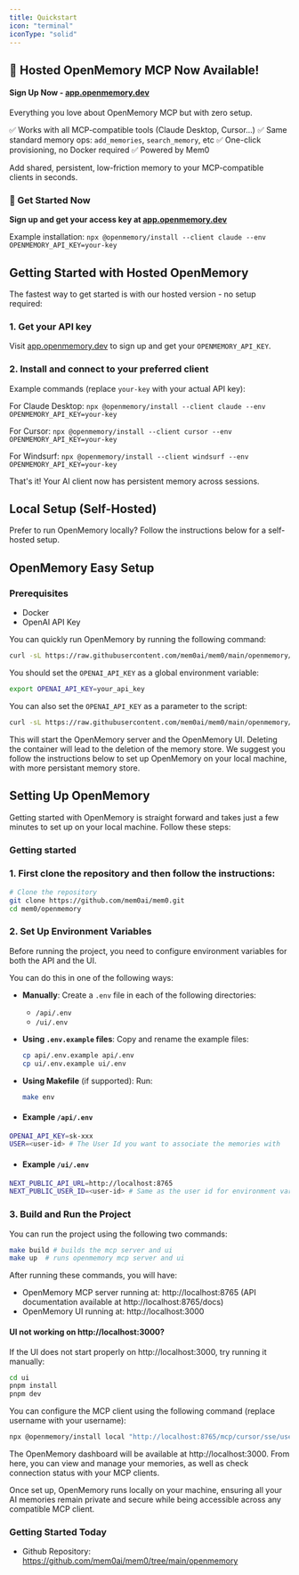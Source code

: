 ```yaml
---
title: Quickstart
icon: "terminal"
iconType: "solid"
---
```


<Snippet file="security-compliance.mdx" />

## 🚀 Hosted OpenMemory MCP Now Available!

#### Sign Up Now - [app.openmemory.dev](https://app.openmemory.dev)

Everything you love about OpenMemory MCP but with zero setup.

✅ Works with all MCP-compatible tools (Claude Desktop, Cursor...)
✅ Same standard memory ops: `add_memories`, `search_memory`, etc
✅ One-click provisioning, no Docker required
✅ Powered by Mem0

Add shared, persistent, low-friction memory to your MCP-compatible clients in seconds.

### 🌟 Get Started Now
**Sign up and get your access key at [app.openmemory.dev](https://app.openmemory.dev)**

Example installation: `npx @openmemory/install --client claude --env OPENMEMORY_API_KEY=your-key`

## Getting Started with Hosted OpenMemory

The fastest way to get started is with our hosted version - no setup required:

### 1. Get your API key
Visit [app.openmemory.dev](https://app.openmemory.dev) to sign up and get your `OPENMEMORY_API_KEY`.

### 2. Install and connect to your preferred client
Example commands (replace `your-key` with your actual API key):

For Claude Desktop: `npx @openmemory/install --client claude --env OPENMEMORY_API_KEY=your-key`

For Cursor: `npx @openmemory/install --client cursor --env OPENMEMORY_API_KEY=your-key`

For Windsurf: `npx @openmemory/install --client windsurf --env OPENMEMORY_API_KEY=your-key`

That's it! Your AI client now has persistent memory across sessions.

## Local Setup (Self-Hosted)

Prefer to run OpenMemory locally? Follow the instructions below for a self-hosted setup.

## OpenMemory Easy Setup

### Prerequisites
- Docker
- OpenAI API Key

You can quickly run OpenMemory by running the following command:

```bash
curl -sL https://raw.githubusercontent.com/mem0ai/mem0/main/openmemory/run.sh | bash
```

You should set the `OPENAI_API_KEY` as a global environment variable:

```bash
export OPENAI_API_KEY=your_api_key
```

You can also set the `OPENAI_API_KEY` as a parameter to the script:

```bash
curl -sL https://raw.githubusercontent.com/mem0ai/mem0/main/openmemory/run.sh | OPENAI_API_KEY=your_api_key bash
```

This will start the OpenMemory server and the OpenMemory UI. Deleting the container will lead to the deletion of the memory store.
We suggest you follow the instructions below to set up OpenMemory on your local machine, with more persistant memory store.

## Setting Up OpenMemory

Getting started with OpenMemory is straight forward and takes just a few minutes to set up on your local machine. Follow these steps:

### Getting started


### 1. First clone the repository and then follow the instructions:
```bash
# Clone the repository
git clone https://github.com/mem0ai/mem0.git
cd mem0/openmemory
```

### 2. Set Up Environment Variables

Before running the project, you need to configure environment variables for both the API and the UI.

You can do this in one of the following ways:

- **Manually**:
  Create a `.env` file in each of the following directories:
  - `/api/.env`
  - `/ui/.env`

- **Using `.env.example` files**:
  Copy and rename the example files:

  ```bash
  cp api/.env.example api/.env
  cp ui/.env.example ui/.env
  ```

 - **Using Makefile** (if supported):
    Run:

   ```bash
   make env
   ```
- #### Example `/api/.env`

``` bash
OPENAI_API_KEY=sk-xxx
USER=<user-id> # The User Id you want to associate the memories with
```
- #### Example `/ui/.env`

```bash
NEXT_PUBLIC_API_URL=http://localhost:8765
NEXT_PUBLIC_USER_ID=<user-id> # Same as the user id for environment variable in api
```

### 3. Build and Run the Project
You can run the project using the following two commands:
```bash
make build # builds the mcp server and ui
make up  # runs openmemory mcp server and ui
```

After running these commands, you will have:
- OpenMemory MCP server running at: http://localhost:8765 (API documentation available at http://localhost:8765/docs)
- OpenMemory UI running at: http://localhost:3000

#### UI not working on http://localhost:3000?

If the UI does not start properly on http://localhost:3000, try running it manually:

```bash
cd ui
pnpm install
pnpm dev
```


You can configure the MCP client using the following command (replace username with your username):

```bash
npx @openmemory/install local "http://localhost:8765/mcp/cursor/sse/username" --client cursor
```

The OpenMemory dashboard will be available at http://localhost:3000. From here, you can view and manage your memories, as well as check connection status with your MCP clients.

Once set up, OpenMemory runs locally on your machine, ensuring all your AI memories remain private and secure while being accessible across any compatible MCP client.

### Getting Started Today

- Github Repository: https://github.com/mem0ai/mem0/tree/main/openmemory
